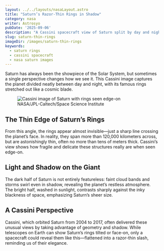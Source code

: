```yaml
---
layout: ../../layouts/nasaLayout.astro
title: "Saturn’s Razor-Thin Rings in Shadow"
category: nasa
writer: Astrosyo
pubDate: '2025-09-06'
description: "A Cassini spacecraft view of Saturn split by day and night, with its delicate rings slicing across the scene."
slug: saturn-thin-rings
imageDir: /images/saturn-thin-rings
keywords:
  - saturn rings
  - cassini spacecraft
  - nasa saturn images
---
```


<section class="introduction-text">
  <p>
    Saturn has always been the showpiece of the Solar System, but sometimes a single 
    perspective changes how we see it. This Cassini image captures the planet divided 
    neatly between day and night, with its famous rings stretched out like a cosmic blade.  
  </p>
</section>

<section class="intro">
  <figure class="nasa-figure centered_flex">
    <img
      src={`${frontmatter.imageDir}/cover.webp`}
      alt="Cassini image of Saturn with rings seen edge-on"
      loading="lazy"
      class = "nasa-image"
    />
    <figcaption>NASA/JPL-Caltech/Space Science Institute</figcaption>
  </figure>
</section>

<section>
  <h2>The Thin Edge of Saturn’s Rings</h2>
  <p>
    From this angle, the rings appear almost invisible—just a sharp line crossing the planet’s face.  
    In reality, they span more than 120,000 kilometers across, but are astonishingly thin, often 
    no more than tens of meters thick. Cassini’s view shows how fragile and delicate these structures 
    really are when seen edge-on.
  </p>
</section>

<section>
  <h2>Light and Shadow on the Giant</h2>
  <p>
    The dark half of Saturn is not entirely featureless: faint cloud bands and storms swirl even in 
    shadow, revealing the planet’s restless atmosphere. The bright half, washed in sunlight, contrasts 
    sharply against the inky blackness of space, emphasizing Saturn’s sheer size.
  </p>
</section>

<section>
  <h2>A Cassini Perspective</h2>
  <p>
    Cassini, which orbited Saturn from 2004 to 2017, often delivered these unusual views by taking 
    advantage of geometry and shadow. While telescopes on Earth can show Saturn’s rings tilted or 
    face-on, only a spacecraft could reveal them like this—flattened into a razor-thin slash, reminding 
    us of their elegance.
  </p>
</section>